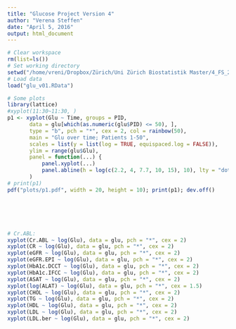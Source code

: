 ```yaml
---
title: "Glucose Project Version 4"
author: "Verena Steffen"
date: "April 5, 2016"
output: html_document
---
```


```r
# Clear workspace
rm(list=ls())
# Set working directory
setwd("/home/vreni/Dropbox/Zürich/Uni Zürich Biostatistik Master/4_FS_2016/STA490_StatisticalConsulting")
# Load data
load("glu_v01.RData")

# Some plots
library(lattice)
#xyplot(11:30~11:30, )
p1 <- xyplot(Glu ~ Time, groups = PID, 
       data = glu[which(as.numeric(glu$PID) <= 50), ], 
       type = "b", pch = "*", cex = 2, col = rainbow(50), 
       main = "Glu over time; Patients 1-50", 
       scales = list(y = list(log = TRUE, equispaced.log = FALSE)),
       ylim = range(glu$Glu), 
       panel = function(...) {
           panel.xyplot(...)
           panel.abline(h = log(c(2.2, 4, 7.7, 10, 15), 10), lty = "dotted", col = "black")}
       )
# print(p1)
pdf("plots/p1.pdf", width = 20, height = 10); print(p1); dev.off()






# Cr.ABL: 
xyplot(Cr.ABL ~ log(Glu), data = glu, pch = "*", cex = 2)
xyplot(CR ~ log(Glu), data = glu, pch = "*", cex = 2)
xyplot(eGFR ~ log(Glu), data = glu, pch = "*", cex = 2)
xyplot(eGFR.EPI ~ log(Glu), data = glu, pch = "*", cex = 2)
xyplot(HbA1c.DCCT ~ log(Glu), data = glu, pch = "*", cex = 2)
xyplot(HbA1c.IFCC ~ log(Glu), data = glu, pch = "*", cex = 2)
xyplot(ASAT ~ log(Glu), data = glu, pch = "*", cex = 2)
xyplot(log(ALAT) ~ log(Glu), data = glu, pch = "*", cex = 1.5)
xyplot(CHOL ~ log(Glu), data = glu, pch = "*", cex = 2)
xyplot(TG ~ log(Glu), data = glu, pch = "*", cex = 2)
xyplot(HDL ~ log(Glu), data = glu, pch = "*", cex = 2)
xyplot(LDL ~ log(Glu), data = glu, pch = "*", cex = 2)
xyplot(LDL.ber ~ log(Glu), data = glu, pch = "*", cex = 2)

```

